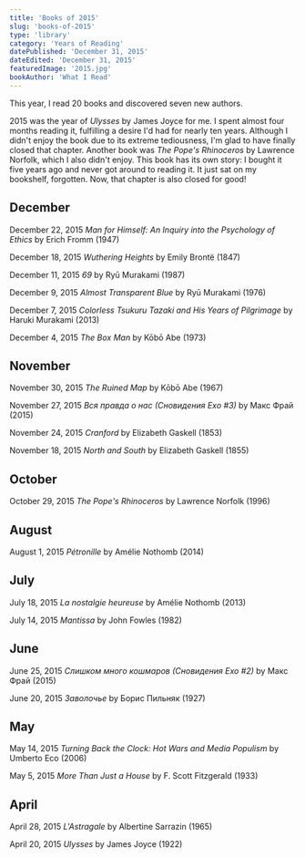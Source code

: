 ```yaml
---
title: 'Books of 2015'
slug: 'books-of-2015'
type: 'library'
category: 'Years of Reading'
datePublished: 'December 31, 2015'
dateEdited: 'December 31, 2015'
featuredImage: '2015.jpg'
bookAuthor: 'What I Read'
---
```


This year, I read 20 books and discovered seven new authors.

2015 was the year of _Ulysses_ by James Joyce for me. I spent almost four months
reading it, fulfilling a desire I'd had for nearly ten years. Although I didn't
enjoy the book due to its extreme tediousness, I'm glad to have finally closed
that chapter. Another book was _The Pope's Rhinoceros_ by Lawrence Norfolk,
which I also didn't enjoy. This book has its own story: I bought it five years
ago and never got around to reading it. It just sat on my bookshelf, forgotten.
Now, that chapter is also closed for good!

## December

December 22, 2015 _Man for Himself: An Inquiry into the Psychology of Ethics_ by
Erich Fromm (1947)

December 18, 2015 _Wuthering Heights_ by Emily Brontë (1847)

December 11, 2015 _69_ by Ryū Murakami (1987)

December 9, 2015 _Almost Transparent Blue_ by Ryū Murakami (1976)

December 7, 2015 _Colorless Tsukuru Tazaki and His Years of Pilgrimage_ by
Haruki Murakami (2013)

December 4, 2015 _The Box Man_ by Kōbō Abe (1973)

## November

November 30, 2015 _The Ruined Map_ by Kōbō Abe (1967)

November 27, 2015 _Вся правда о нас (Сновидения Ехо #3)_ by Макс Фрай (2015)

November 24, 2015 _Cranford_ by Elizabeth Gaskell (1853)

November 18, 2015 _North and South_ by Elizabeth Gaskell (1855)

## October

October 29, 2015 _The Pope's Rhinoceros_ by Lawrence Norfolk (1996)

## August

August 1, 2015 _Pétronille_ by Amélie Nothomb (2014)

## July

July 18, 2015 _La nostalgie heureuse_ by Amélie Nothomb (2013)

July 14, 2015 _Mantissa_ by John Fowles (1982)

## June

June 25, 2015 _Слишком много кошмаров (Сновидения Ехо #2)_ by Макс Фрай (2015)

June 20, 2015 _Заволочье_ by Борис Пильняк (1927)

## May

May 14, 2015 _Turning Back the Clock: Hot Wars and Media Populism_ by Umberto
Eco (2006)

May 5, 2015 _More Than Just a House_ by F. Scott Fitzgerald (1933)

## April

April 28, 2015 _L'Astragale_ by Albertine Sarrazin (1965)

April 20, 2015 _Ulysses_ by James Joyce (1922)
